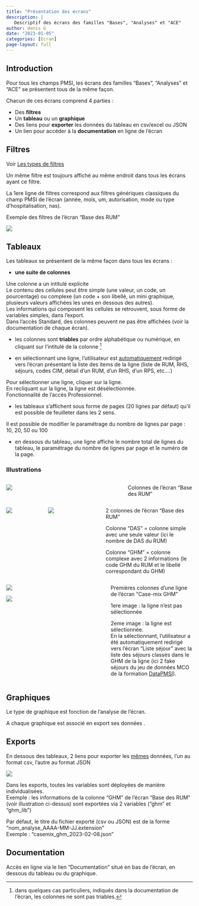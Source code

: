 ```yaml
---
title: "Présentation des écrans"
description: |
   Descriptif des écrans des familles "Bases", "Analyses" et "ACE"
author: denis G
date: "2023-01-05"
categories: [Ecran]
page-layout: full
---
```


## Introduction

Pour tous les champs PMSI, les écrans des familles "Bases", "Analyses" et "ACE" se présentent tous de la même façon.  

Chacun de ces écrans comprend 4 parties : 

- Des **filtres**  
- Un  **tableau** ou un **graphique**
- Des liens pour **exporter** les données du tableau en csv/excel ou JSON  
- Un lien pour accéder à la **documentation** en ligne de l'écran  

## Filtres  

Voir [Les types de filtres](../type_filtre)

Un même filtre est toujours affiché au même endroit dans tous les écrans ayant ce filtre.  

La 1ere ligne de filtres correspond aux filtres génériques classiques du champ PMSI de l'écran (année, mois, um, autorisation, mode ou type d'hospitalisation, nas).  

Exemple des filtres de l'écran "Base des RUM"  

![](filtre_mco_ecran_base_rum.png)

## Tableaux  

Les tableaux se présentent de la même façon dans tous les écrans : 

- **une suite de colonnes**  
  
Une colonne a un intitulé explicite  
Le contenu des cellules peut être simple (une valeur, un code, un pourcentage) ou complexe (un code + son libellé, un mini graphique, plusieurs valeurs affichées les unes en dessous des autres).  
Les informations qui composent les cellules se retrouvent, sous forme de variables simples, dans l'export.  
Dans l'accès Standard, des colonnes peuvent ne pas être affichées (voir la documentation de chaque écran).  

- les colonnes sont **triables** par ordre alphabétique ou numérique, en cliquant sur l'intitulé de la colonne [^1]  

- en sélectionnant une ligne, l'utilisateur est [automatiquement]{.underline} redirigé vers l'écran présentant la liste des items de la ligne (liste de RUM, RHS, séjours, codes CIM, détail d'un RUM, d'un RHS, d'un RPS, etc....)  
  
Pour sélectionner une ligne, cliquer sur la ligne.  
En recliquant sur la ligne, la ligne est désélectionnée.  
Fonctionnalité de l'accès Professionnel.

- les tableaux s'affichent sous forme de pages (20 lignes par défaut) qu'il est possible de feuilleter dans les 2 sens.  
  
Il est possible de modifier le paramétrage du nombre de lignes par page : 10, 20, 50 ou 100  

- en dessous du tableau, une ligne affiche le nombre total de lignes du tableau, le paramétrage du nombre de lignes par page et le numéro de la page.  

### Illustrations  

:::: {.columns}

::: {.column width="60%"}

![](colonnes_ecran_base_rum.png)

:::

::: {.column width="2%"}

:::

::: {.column width="38%"}
Colonnes de l'écran "Base des RUM"

:::
::::



:::: {.columns}

::: {.column width="15%"}

![](colonne_nb_das_ecran_base_rum.png)

:::

::: {.column width="2%"}

:::

::: {.column width="25%"}

![](colonne_ghm_ecran_base_rum.png)

:::

::: {.column width="2%"}

:::

::: {.column width="56%"}
2 colonnes de l'écran "Base des RUM"  

Colonne "DAS" = colonne simple avec une seule valeur (ici le nombre de DAS du RUM)  

Colonne "GHM" = colonne complexe avec 2 informations (le code GHM du RUM et le libellé correspondant du GHM)  

:::
::::



:::: {.columns}

::: {.column width="50%"}

![](no_select_ecran_casemix_ghm.png)
  
![](select_ecran_casemix_ghm.png)


:::

::: {.column width="2%"}

:::

::: {.column width="48%"}
Premières colonnes d'une ligne de l'écran "Case-mix GHM"  

1ere image : la ligne n'est pas sélectionnée  

2eme image : la ligne est sélectionnée.  
En la sélectionnant, l'utilisateur a été automatiquement redirigé vers l'écran "Liste séjour" avec la liste des séjours classés dans le GHM de la ligne (ici 2 fake séjours du jeu de données MCO de la formation [DataPMSI](https://www.datapmsi.com){target="_blank"}).  
:::
::::

## Graphiques  

Le type de graphique est fonction de l'analyse de l'écran.  

A chaque graphique est associé en export ses données .  

## Exports  

En dessous des tableaux, 2 liens pour exporter les [mêmes]{.underline} données, l'un au format csv, l'autre au format JSON 

![](links_documentation_ecran_base_rum.png)


Dans les exports, toutes les variables sont déployées de manière individualisées.  
Exemple : les informations de la colonne "GHM" de l'écran "Base des RUM" (voir illustration ci-dessus) sont exportées via 2 variables ("ghm" et "ghm_lib")  

Par défaut, le titre du fichier exporté (csv ou JSON) est de la forme "nom_analyse_AAAA-MM-JJ.extension"  
Exemple : "casemix_ghm_2023-02-08.json"  

## Documentation  

Accès en ligne via le lien "Documentation" situé en bas de l'écran, en dessous du tableau ou du graphique.  

[^1]: dans quelques cas particuliers, indiqués dans la documentation de l'écran, les colonnes ne sont pas triables.  